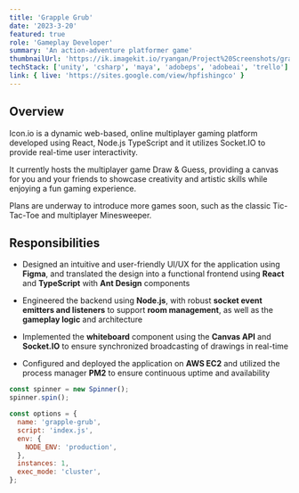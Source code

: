 ```yaml
---
title: 'Grapple Grub'
date: '2023-3-20'
featured: true
role: 'Gameplay Developer'
summary: 'An action-adventure platformer game'
thumbnailUrl: 'https://ik.imagekit.io/ryangan/Project%20Screenshots/grapple-grub/grapplegrub-thumbnail.png?updatedAt=1723239351853'
techStack: ['unity', 'csharp', 'maya', 'adobeps', 'adobeai', 'trello']
link: { live: 'https://sites.google.com/view/hpfishingco' }
---
```


## Overview

Icon.io is a dynamic web-based, online multiplayer gaming platform developed using React, Node.js TypeScript and it utilizes Socket.IO to provide real-time user interactivity.

It currently hosts the multiplayer game Draw & Guess, providing a canvas for you and your friends to showcase creativity and artistic skills while enjoying a fun gaming experience.

Plans are underway to introduce more games soon, such as the classic Tic-Tac-Toe and multiplayer Minesweeper.

## Responsibilities

- Designed an intuitive and user-friendly UI/UX for the application using **Figma**, and translated the design into a functional frontend using **React** and **TypeScript** with **Ant Design** components

- Engineered the backend using **Node.js**, with robust **socket event emitters and listeners** to support **room management**, as well as the **gameplay logic** and architecture

- Implemented the **whiteboard** component using the **Canvas API** and **Socket.IO** to ensure synchronized broadcasting of drawings in real-time

- Configured and deployed the application on **AWS EC2** and utilized the process manager **PM2** to ensure continuous uptime and availability

```js showLineNumbers
const spinner = new Spinner();
spinner.spin();

const options = {
  name: 'grapple-grub',
  script: 'index.js',
  env: {
    NODE_ENV: 'production',
  },
  instances: 1,
  exec_mode: 'cluster',
};
```
